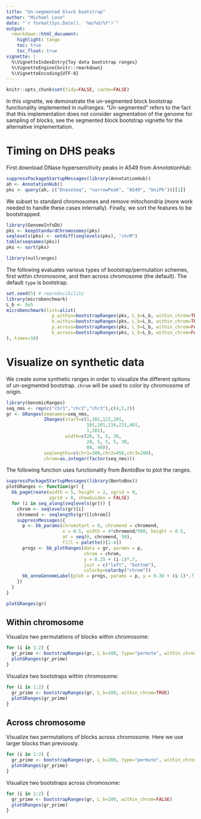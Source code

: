 ```yaml
---
title: "Un-segmented block bootstrap"
author: "Michael Love"
date: "`r format(Sys.Date(), '%m/%d/%Y')`"
output:
  rmarkdown::html_document:
    highlight: tango
    toc: true
    toc_float: true
vignette: |
  %\VignetteIndexEntry{Toy data bootstrap ranges}
  %\VignetteEngine{knitr::rmarkdown}
  %\VignetteEncoding{UTF-8}
---
```


```r
knitr::opts_chunk$set(tidy=FALSE, cache=FALSE)
```

In this vignette, we demonstrate the un-segmented block bootstrap
functionality implemented in *nullranges*. "Un-segmented" refers to
the fact that this implementation does not consider segmentation of
the genome for sampling of blocks, see the segmented block bootstrap
vignette for the alternative implementation.

# Timing on DHS peaks

First download DNase hypersensitivity peaks in A549 from
*AnnotationHub*:

```r
suppressPackageStartupMessages(library(AnnotationHub))
ah <- AnnotationHub()
pks <- query(ah, c("DnaseSeq", "narrowPeak", "A549", "UniPk"))[[1]]
```

We subset to standard chromosomes and remove mitochondria (more work
needed to handle these cases internally). Finally, we sort the
features to be bootstrapped.

```r
library(GenomeInfoDb)
pks <- keepStandardChromosomes(pks)
seqlevels(pks) <- setdiff(seqlevels(pks), "chrM")
table(seqnames(pks))
pks <- sort(pks)
```

```r
library(nullranges)
```

The following evaluates various types of bootstrap/permutation
schemes, first within chromosome, and then across chromosome (the
default). The default `type` is bootstrap.

```r
set.seed(5) # reproducibility
library(microbenchmark)
L_b <- 5e5
microbenchmark(list=alist(
                 p_within=bootstrapRanges(pks, L_b=L_b, within_chrom=TRUE, type="permute"),
                 b_within=bootstrapRanges(pks, L_b=L_b, within_chrom=TRUE),
                 p_across=bootstrapRanges(pks, L_b=L_b, within_chrom=FALSE, type="permute"),
                 b_across=bootstrapRanges(pks, L_b=L_b, within_chrom=FALSE)
), times=10)
```

# Visualize on synthetic data

We create some synthetic ranges in order to visualize the different
options of un-segmented bootstrap.
`chrom` will be used to color by chromosome of origin.

```r
library(GenomicRanges)
seq_nms <- rep(c("chr1","chr2","chr3"),c(4,5,2))
gr <- GRanges(seqnames=seq_nms,
              IRanges(start=c(1,101,121,201,
                              101,201,216,231,401,
                              1,101),
                      width=c(20, 5, 5, 30,
                              20, 5, 5, 5, 30,
                              80, 40)),
              seqlengths=c(chr1=300,chr2=450,chr3=200),
              chrom=as.integer(factor(seq_nms)))
```

The following function uses functionality from *BentoBox* to plot the ranges.

```r
suppressPackageStartupMessages(library(BentoBox))
plotGRanges <- function(gr) {
  bb_pageCreate(width = 5, height = 2, xgrid = 0,
                ygrid = 0, showGuides = FALSE)
  for (i in seq_along(seqlevels(gr))) {
    chrom <- seqlevels(gr)[i]
    chromend <- seqlengths(gr)[[chrom]]
    suppressMessages({
      p <- bb_params(chromstart = 0, chromend = chromend,
                     x = 0.5, width = 4*chromend/500, height = 0.5,
                     at = seq(0, chromend, 50),
                     fill = palette()[2:4])
      prngs <- bb_plotRanges(data = gr, params = p,
                             chrom = chrom,
                             y = 0.25 + (i-1)*.7,
                             just = c("left", "bottom"),
                             colorby=colorby("chrom"))
      bb_annoGenomeLabel(plot = prngs, params = p, y = 0.30 + (i-1)*.7)
    })
  }
}
```

```r
plotGRanges(gr)
```

## Within chromosome

Visualize two permutations of blocks within chromosome:

```r
for (i in 1:2) {
  gr_prime <- bootstrapRanges(gr, L_b=100, type="permute", within_chrom=TRUE)
  plotGRanges(gr_prime)
}
```

Visualize two bootstraps within chromosome:

```r
for (i in 1:2) {
  gr_prime <- bootstrapRanges(gr, L_b=100, within_chrom=TRUE)
  plotGRanges(gr_prime)
}
```

## Across chromosome

Visualize two permutations of blocks across chromosome. Here we use
larger blocks than previously.

```r
for (i in 1:2) {
  gr_prime <- bootstrapRanges(gr, L_b=200, type="permute", within_chrom=FALSE)
  plotGRanges(gr_prime)
}
```

Visualize two bootstraps across chromosome:

```r
for (i in 1:2) {
  gr_prime <- bootstrapRanges(gr, L_b=200, within_chrom=FALSE)
  plotGRanges(gr_prime)
}
```
